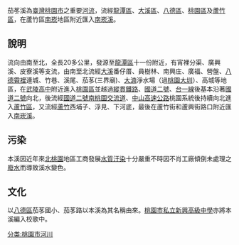 茄苳溪為[[臺灣|臺灣]][[桃園市|桃園市]]之重要[[河流|河流]]，流經[[龍潭區_(台灣)|龍潭區]]、[[大溪區|大溪區]]、[[八德區|八德區]]、[[桃園區|桃園區]]及[[蘆竹區|蘆竹區]]，在蘆竹區[[南崁|南崁]]地區附近匯入[[南崁溪|南崁溪]]。

==說明==
流向由南至北，全長20多公里，發源至[[龍潭區_(台灣)|龍潭區]]十一份附近，有宵裡分渠、廣興溪、皮寮溪等支流，由南至北流經[[大溪區|大溪]]番仔厝、員樹林、南興庄、廣福、營盤、[[八德區|八德]][[霄裡|霄裡]]連城、竹巷、溪尾、茄苳(三界廟)、[[大湳_(桃園市)|大湳]]淨水場（過[[桃園大圳|桃園大圳]]）、高城等地區，在[[武陵高中|武陵高中]]附近進入[[桃園區|桃園區]]並越過[[縱貫鐵路|縱貫鐵路]]、[[國道二號_(中華民國)|國道二號]]、[[台一線|台一線]]後基本沿著[[國道二號_(中華民國)|國道二號]]向北，後流經[[國道二號_(中華民國)|國道二號]][[南桃園交流道|南桃園交流道]]、[[中山高速公路|中山高速公路]]桃園系統後持續向北進入[[蘆竹區|蘆竹區]]，又流經[[蘆竹區|蘆竹]]西埔子、浮見、下河底，最後在蘆竹街和蘆興街路口附近匯入[[南崁溪|南崁溪]]。

==污染==
本溪因近年來[[北桃園|北桃園]]地區工商發展[[水質|水質]][[汙染|汙染]]十分嚴重不時因不肖工廠傾倒未處理之[[廢水|廢水]]而導致溪水變色。

==文化==
以[[八德區|八德區]]茄苳國小、茄苳路以本溪為其名稱由來。[[桃園市私立新興高級中學|桃園市私立新興高級中學]]亦將本溪編入校歌中。

[[分类:桃園市河川|分类:桃園市河川]]